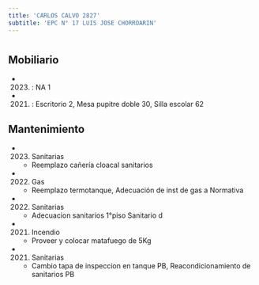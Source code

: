 ```yaml
---
title: 'CARLOS CALVO 2827'
subtitle: 'EPC N° 17 LUIS JOSE CHORROARIN'
---
```


#


## Mobiliario

*  (2023) : NA 1 

*  (2021) : Escritorio 2, Mesa pupitre doble 30, Silla escolar 62 





## Mantenimiento

*  (2023) Sanitarias 
    + Reemplazo cañería cloacal sanitarios

*  (2022) Gas 
    + Reemplazo termotanque, Adecuación de inst de gas a Normativa

*  (2022) Sanitarias 
    + Adecuacion sanitarios 1°piso Sanitario d

*  (2021) Incendio 
    + Proveer y colocar matafuego de 5Kg

*  (2021) Sanitarias 
    + Cambio tapa de inspeccion en tanque PB, Reacondicionamiento de sanitarios PB



